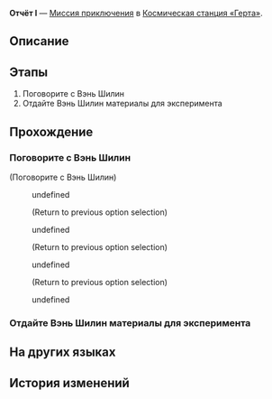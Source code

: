 {{Дополнить|Диалоги.}}
{{Миссия Инфобокс
|id              = 8000170
|Название        = 
|Изображение     = Миссия Освоения Отчёт I.png
|Тип             = Миссия приключения
|События         = 
|Глава           = 
|Условия         = 
* Завершена [[Миссия Освоения]] ''[[Прошлое накроет снежной лавиной]]''
* Достигните [[Уровень Освоения|Уровня Освоения]] 21
|Персонажи       = Вэнь Шилин; Первопроходец
|СтартЛокация    = Главная контрольная зона
|Мир             = Космическая станция «Герта»
|Локации         = Главная контрольная зона
|Предыдущая      = 
|Следующая       = 
|Награды         = 
}}
'''Отчёт I''' — [[Миссия приключения]] в [[Космическая станция «Герта»]].

==Описание==
{{Описание|<!--официальное описание из Перекрёстка судеб-->}}

==Этапы==
# Поговорите с Вэнь Шилин
# Отдайте Вэнь Шилин материалы для эксперимента

==Прохождение==
{{Дополнить}}


===Поговорите с Вэнь Шилин===
{{Описание миссии|локация=Главная контрольная зона|Похоже у Вэнь Шилин какие-то сложности... Ей нужна ваша помощь.}}
{{Диалог Начало}}


;(Поговорите с Вэнь Шилин)
:{{Диалог|Разговор}} undefined
:<!--Unknown TalkSentence: 500011418-->
:<!--Unknown TalkSentence: 500011419-->
:<!--Unknown TalkSentence: 500011420-->
:;(Return to previous option selection)
:{{Диалог|Разговор}} undefined
:<!--Unknown TalkSentence: 500011422-->
:<!--Unknown TalkSentence: 500011423-->
:<!--Unknown TalkSentence: 500011424-->
:<!--Unknown TalkSentence: 500011425-->
:;(Return to previous option selection)
:{{Диалог|Разговор}} undefined
:<!--Unknown TalkSentence: 500011427-->
:<!--Unknown TalkSentence: 500011428-->
:<!--Unknown TalkSentence: 500011429-->
:<!--Unknown TalkSentence: 500011430-->
:;(Return to previous option selection)
:{{Диалог|Выход}} undefined
:<!--Unknown TalkSentence: 500011432-->
{{Диалог Конец}}

===Отдайте Вэнь Шилин материалы для эксперимента===
{{Описание миссии|локация=Главная контрольная зона|Вэнь Шилин собрала список материалов, необходимых для эксперимента. Соберите всё и передайте ей!}}
{{Диалог Начало}}

{{Диалог Конец}}

==На других языках==
{{На других языках
|en   = Experimental Report 1
|zhs  = 实验报告•其一
|zht  = 實驗報告•其一
|ja   = 実験報告書・1
|ko   = 실험 보고서•1
|es   = Informe de experimento I
|fr   = Rapport d'expérience 1
|ru   = Отчёт I
|th   = รายงานการทดลอง 1
|vi   = Báo Cáo Thí Nghiệm 1
|de   = Experimentbericht 1
|id   = Laporan Eksperimen 1
|pt   = Relatório Experimental 1
}}

==История изменений==
{{История изменений|2.7}}
